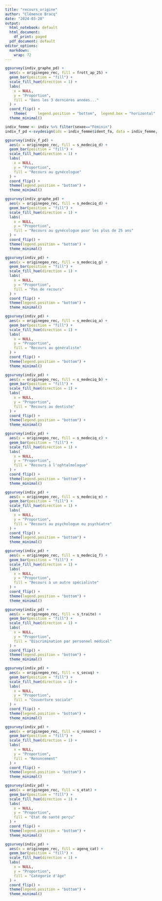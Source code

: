 ```yaml
---
title: "recours_origine"
author: "Clémence Bracq"
date: "2024-03-28"
output:
  html_notebook: default
  html_document:
    df_print: paged
  pdf_document: default
editor_options:
  markdown:
    wrap: 72
---
```



```r
ggsurvey(indiv_graphe_pd) +
  aes(x = originegeo_rec, fill = frott_ap_25) +
  geom_bar(position = "fill") +
  scale_fill_hue(direction = 1) +
  labs(
    x = NULL,
    y = "Proportion",
    fill = "Dans les 3 dernières années..."
  ) +
  coord_flip() +
    theme(     legend.position = "bottom",  legend.box = "horizontal"   ) +
  theme_minimal()
```


```r
indiv_femme <- indiv %>% filter(sexee=="Féminin")
indiv_f_pd <-svydesign(ids = indiv_femme$ident_fa, data = indiv_femme, weights = indiv_femme$poidsi)

ggsurvey(indiv_f_pd) +
  aes(x = originegeo_rec, fill = s_medeciq_d) +
  geom_bar(position = "fill") +
  scale_fill_hue(direction = 1) +
  labs(
    x = NULL,
    y = "Proportion",
    fill = "Recours au gynécologue"
  ) +
  coord_flip() +
  theme(legend.position = "bottom") +
  theme_minimal()
```

```r

ggsurvey(indiv_graphe_pd) +
  aes(x = originegeo_rec, fill = s_medeciq_d) +
  geom_bar(position = "fill") +
  scale_fill_hue(direction = 1) +
  labs(
    x = NULL,
    y = "Proportion",
    fill = "Recours au gynécologue pour les plus de 25 ans"
  ) +
  coord_flip() +
  theme(legend.position = "bottom") +
  theme_minimal()
```

```r
ggsurvey(indiv_pd) +
  aes(x = originegeo_rec, fill = s_medeciq_g) +
  geom_bar(position = "fill") +
  scale_fill_hue(direction = 1) +
  labs(
    x = NULL,
    y = "Proportion",
    fill = "Pas de recours"
  ) +
  coord_flip() +
  theme(legend.position = "bottom") +
  theme_minimal()
```
```r
ggsurvey(indiv_pd) +
  aes(x = originegeo_rec, fill = s_medeciq_a) +
  geom_bar(position = "fill") +
  scale_fill_hue(direction = 1) +
  labs(
    x = NULL,
    y = "Proportion",
    fill = "Recours au généraliste"
  ) +
  coord_flip() +
  theme(legend.position = "bottom") +
  theme_minimal()
```


```r
ggsurvey(indiv_pd) +
  aes(x = originegeo_rec, fill = s_medeciq_b) +
  geom_bar(position = "fill") +
  scale_fill_hue(direction = 1) +
  labs(
    x = NULL,
    y = "Proportion",
    fill = "Recours au dentiste"
  ) +
  coord_flip() +
  theme(legend.position = "bottom") +
  theme_minimal()
```


```r
ggsurvey(indiv_pd) +
  aes(x = originegeo_rec, fill = s_medeciq_c) +
  geom_bar(position = "fill") +
  scale_fill_hue(direction = 1) +
  labs(
    x = NULL,
    y = "Proportion",
    fill = "Recours à l'ophtalmologue"
  ) +
  coord_flip() +
  theme(legend.position = "bottom") +
  theme_minimal()
```


```r

ggsurvey(indiv_pd) +
  aes(x = originegeo_rec, fill = s_medeciq_e) +
  geom_bar(position = "fill") +
  scale_fill_hue(direction = 1) +
  labs(
    x = NULL,
    y = "Proportion",
    fill = "Recours au psychologue ou psychiatre"
  ) +
  coord_flip() +
  theme(legend.position = "bottom") +
  theme_minimal()
```


```r

ggsurvey(indiv_pd) +
  aes(x = originegeo_rec, fill = s_medeciq_f) +
  geom_bar(position = "fill") +
  scale_fill_hue(direction = 1) +
  labs(
    x = NULL,
    y = "Proportion",
    fill = "Recours à un autre spécialiste"
  ) +
  coord_flip() +
  theme(legend.position = "bottom") +
  theme_minimal()
```
```r

ggsurvey(indiv_pd) +
  aes(x = originegeo_rec, fill = s_traite) +
  geom_bar(position = "fill") +
  scale_fill_hue(direction = 1) +
  labs(
    x = NULL,
    y = "Proportion",
    fill = "Discrimination par personnel médical"
  ) +
  coord_flip() +
  theme(legend.position = "bottom") +
  theme_minimal()
```


```r
ggsurvey(indiv_pd) +
  aes(x = originegeo_rec, fill = s_secuq) +
  geom_bar(position = "fill") +
  scale_fill_hue(direction = 1) +
  labs(
    x = NULL,
    y = "Proportion",
    fill = "Couverture sociale"
  ) +
  coord_flip() +
  theme(legend.position = "bottom") +
  theme_minimal()
```

```r
ggsurvey(indiv_pd) +
  aes(x = originegeo_rec, fill = s_renonc) +
  geom_bar(position = "fill") +
  scale_fill_hue(direction = 1) +
  labs(
    x = NULL,
    y = "Proportion",
    fill = "Renoncement"
  ) +
  coord_flip() +
  theme(legend.position = "bottom") +
  theme_minimal()
```


```r
ggsurvey(indiv_pd) +
  aes(x = originegeo_rec, fill = s_etat) +
  geom_bar(position = "fill") +
  scale_fill_hue(direction = 1) +
  labs(
    x = NULL,
    y = "Proportion",
    fill = "Etat de santé perçu"
  ) +
  coord_flip() +
  theme(legend.position = "bottom") +
  theme_minimal()
```

```r
ggsurvey(indiv_pd) +
  aes(x = originegeo_rec, fill = agenq_cat) +
  geom_bar(position = "fill") +
  scale_fill_hue(direction = 1) +
  labs(
    x = NULL,
    y = "Proportion",
    fill = "Catégorie d'âge"
  ) +
  coord_flip() +
  theme(legend.position = "bottom") +
  theme_minimal()
```



